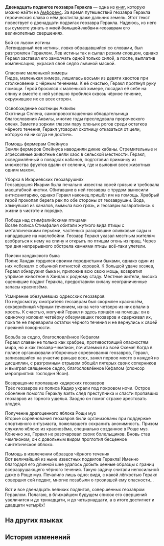 {{Книга Инфобокс
|id           = 451
|Название     = Двенадцать подвигов геозавра Геракла
|Изображение  = Предмет Dromas Herakles' Twelve Trials.png
|Мир          = Амфореус
|Томов        = 1
|Автор        = <!--нужно добавить-->
|Описание     = Рассматривать как выдумку, пусть автору и очень хочется, чтобы читатель считал иначе.
|Том1         = {{tx}}
|Источник1    = {{tx|Отсутствует источник}}
|Персонажи    = 
|Фракции      = 
}}
'''Двенадцать подвигов геозавра Геракла''' — одна из [[Книги|книг]], которую можно найти на [[Амфореус]].
<!--
==Получение==
<gallery>
Книга НАЗВАНИЕ.png|НАЗВАНИЕ
Локация НАЗВАНИЕ.png|Расположение на карте. Ближайший пространственный якорь «[[НАЗВАНИЕ]]»
</gallery>
-->
За время путешествий геозавра Геракла героическая слава о нём достигла даже дальних земель. Этот текст повествует о двенадцати подвигах геозавра Геракла. Надеюсь, из него вы сумеете узнать о <s>моей большой любви к геозаврам</s> его великолепных свершениях.

Бой со львом истины<br />
Легендарный лев истины, ловко обращавшийся со словами, был разгромлен Гераклом. Лев истины так и сыпал резким словцом, однако Геракл заставил его замолчать одной только силой, а после, выплатив компенсацию, украсил своё седло львиной маской.

Спасение маленькой химеры<br />
Гидра, маленькая химера, лишилась восьми из девяти хвостов при столкновении с чёрным течением. К её счастью, Геракл протянул руку помощи. Герой бросился к маленькой химере, посадил её себе на спину и вместе с ней успешно пробился сквозь чёрное течение, окружившее их со всех сторон.

Освобождение охотницы Аквилы<br />
Охотница Селена, самопровозглашённая обладательница благословения Аквилы, многие годы преследовала пророческого оленя. Заметив зорким глазом пару оленьих рогов среди остатков чёрного течения, Геракл уговорил охотницу отказаться от цели, которую ей никогда не достичь.

Помощь фермерам Олейнуса<br />
Земли фермеров Олейнуса наводнили дикие кабаны. Стремительные и агрессивные животные сеяли хаос в сельской местности. Геракл, осведомлённый о повадках кабанов, подготовил приманку из множества фруктов вдали от селения, где и выловил всех животных одним махом.

Уборка в Икариевских геозаврушнях<br />
Геозаврушня Икарии была печально известна своей грязью и требовала масштабной чистки. Обитавшие в ней геозавры с трудом выносили антисанитарию, однако Геракл наконец пришёл им на помощь. Храбрый герой прокопал берега рек по обе стороны от геозаврушни. Вода, хлынувшая из каналов, вымыла всю грязь, и геозавры возвратились к жизни в чистоте и порядке.

Победа над стимфалийскими птицами<br />
Возле полиса Стимфалия обитали жуткого вида птицы с металлическими перьями, частенько разорявшие оливковые сады и нападавшие на маслобойни. Геозавр Геракл указал местным жителям взобраться к нему на спину и открыть по птицам огонь из пращ. Через три дня непрерывного обстрела камнями птицы всё-таки улетели.

Поиски хандакского быка<br />
Полис Хандак гордился своими породистыми быками, однако один из них «сбежал» с обычной пятнистой коровой. К большой удаче хозяев, Геракл обнаружил быка и, приложив всю свою мощь, возвратил упрямое животное в Хандак к родному стаду. Местные жители, высоко оценившие подвиг Геракла, предоставили силачу неограниченные запасы краснозёма.

Усмирение обезумевших одресских геозавров<br />
По недосмотру смотрителя геозаврам был скормлен краснозём, осквернённый чёрным течением, из-за чего четверо из них впали в ярость. К счастью, могучий Геракл и здесь пришёл на помощь: он в одиночку изловил четвёрку обезумевших геозавров и сдерживал их, пока те не переварили остатки чёрного течения и не вернулись к своей прежней покорности.

Борьба за седло, благословлённое Кефалом<br />
Геракл славен не только как храбрец, противостоящий опасностям мира, но и как геозавр-чемпион, почитаемый во всей Охеме! Когда в полисе организовали отборочные соревнования геозавров, Геракл, записавшийся на участие раньше всех, занял первое место в каждой из дисциплин, с разгромным отрывом обошёл пятерых своих соперников и выиграл священное седло, благословлённое Кефалом (спонсор мероприятия: господин Ясон).

Возвращение пропавших кадирских геозавров<br />
Трёх геозавров из полиса Кадир украли под покровом ночи. Острое обоняние помогло Гераклу взять след преступника и спасти пропавших геозавров из горного ущелья. Заодно он помог страже арестовать злодея.

Получение драгоценного яблока Рощи муз<br />
Вторые соревнования геозавров были организованы при поддержке спортивного энтузиаста, пожелавшего сохранить анонимность. Призом служило яблоко из краснозёма, специально созданное в Роще муз. Конечно же, Геракл не разочаровал своих болельщиков. Вновь став чемпионом, он с довольным видом проглотил бесценное синтетическое яблоко.

Помощь в извлечении образцов чёрного течения<br />
Вот величайший из ныне известных подвигов Геракла! Именно благодаря его длинной шее удалось добыть ценные образцы с границ всеразрушающего чёрного течения. Такую задачу считали непосильной даже в Роще муз. Печалило лишь одно: видя, с какой лёгкостью Геракл совершил сей подвиг, многие позабыли о грозившей ему опасности...

Вот и все двенадцать великих подвигов, совершённых геозавром Гераклом. Полагаю, в ближайшем будущем список его свершений увеличится и до тринадцати, и до четырнадцати, а в итоге достигнет и двадцати четырёх!<br />

==На других языках==
{{На других языках
|en   = Dromas Herakles' Twelve Trials
|zhs  = 大地兽赫拉克勒斯的十二试炼
|zht  = 大地獸赫拉克勒斯的十二試煉
|ja   = 大地獣ヘラクレスの十二の試練
|ko   = 드로마스 헤라클레스의 12가지 시련
|es   = Las doce pruebas del droma Heracles
|fr   = Les 12 épreuves d'Hercule, le draka
|ru   = Двенадцать подвигов геозавра Геракла
|th   = 12 บททดสอบของอสูรธรณี Herakles
|vi   = Mười Hai Thử Thách Của Thú Đại Địa Herakles
|de   = Die zwölf Prüfungen von Herakles dem Droma
|id   = 12 Ujian Dromas Herakles
|pt   = As Doze Provações de Dromas Héracles
}}

==История изменений==
{{История изменений|3.0}}